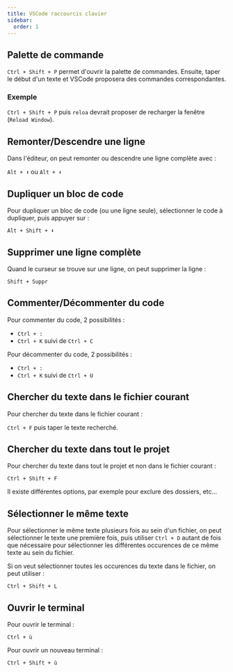 ```yaml
---
title: VSCode raccourcis clavier
sidebar:
  order: 1
---
```


## Palette de commande

`Ctrl + Shift + P` permet d'ouvrir la palette de commandes. Ensuite, taper le début d'un texte et VSCode proposera des commandes correspondantes.

### Exemple

`Ctrl + Shift + P` puis `reloa` devrait proposer de recharger la fenêtre (`Reload Window`).

## Remonter/Descendre une ligne

Dans l'éditeur, on peut remonter ou descendre une ligne complète avec :

`Alt + ⬆️` ou `Alt + ⬇️`

## Dupliquer un bloc de code

Pour dupliquer un bloc de code (ou une ligne seule), sélectionner le code à dupliquer, puis appuyer sur :

`Alt + Shift + ⬇️`

## Supprimer une ligne complète

Quand le curseur se trouve sur une ligne, on peut supprimer la ligne :

`Shift + Suppr`

## Commenter/Décommenter du code

Pour commenter du code, 2 possibilités :

- `Ctrl + :`
- `Ctrl + K` suivi de `Ctrl + C`

Pour décommenter du code, 2 possibilités :

- `Ctrl + :`
- `Ctrl + K` suivi de `Ctrl + U`

## Chercher du texte dans le fichier courant

Pour chercher du texte dans le fichier courant :

`Ctrl + F` puis taper le texte recherché.

## Chercher du texte dans tout le projet

Pour chercher du texte dans tout le projet et non dans le fichier courant :

`Ctrl + Shift + F`

Il existe différentes options, par exemple pour exclure des dossiers, etc...

## Sélectionner le même texte

Pour sélectionner le même texte plusieurs fois au sein d'un fichier, on peut sélectionner le texte une première fois, puis utiliser `Ctrl + D` autant de fois que nécessaire pour sélectionner les différentes occurences de ce même texte au sein du fichier.

Si on veut sélectionner toutes les occurences du texte dans le fichier, on peut utiliser :

`Ctrl + Shift + L`

## Ouvrir le terminal

Pour ouvrir le terminal :

`Ctrl + ù`

Pour ouvrir un nouveau terminal :

`Ctrl + Shift + ù`
